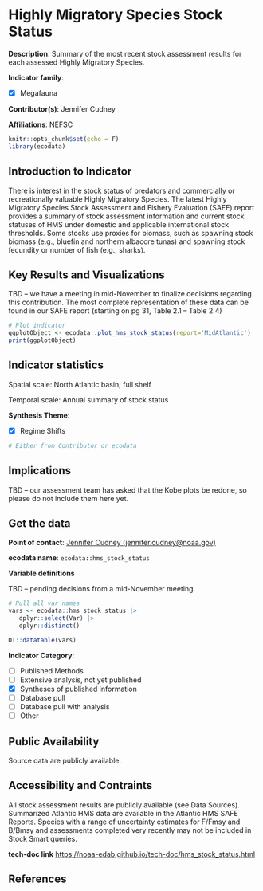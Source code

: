 # Highly Migratory Species Stock Status

**Description**: Summary of the most recent stock assessment results for each assessed Highly Migratory Species.

**Indicator family**: 

- [X] Megafauna


**Contributor(s)**: Jennifer Cudney

**Affiliations**: NEFSC

```{r echo=FALSE}
knitr::opts_chunk$set(echo = F)
library(ecodata)
```
## Introduction to Indicator
There is interest in the stock status of predators and commercially or recreationally valuable Highly Migratory Species. The latest Highly Migratory Species Stock Assessment and Fishery Evaluation (SAFE) report provides a summary of stock assessment information and current stock statuses of HMS under domestic and applicable international stock thresholds. Some stocks use proxies for biomass, such as spawning stock biomass (e.g., bluefin and northern albacore tunas) and spawning stock fecundity or number of fish (e.g., sharks).

## Key Results and Visualizations
TBD – we have a meeting in mid-November to finalize decisions regarding this contribution. The most complete representation of these data can be found in our SAFE report (starting on pg 31, Table 2.1 – Table 2.4)

```{r plot_hms_stock_statusMAB}
# Plot indicator
ggplotObject <- ecodata::plot_hms_stock_status(report='MidAtlantic')
print(ggplotObject)
```


## Indicator statistics 
Spatial scale: North Atlantic basin; full shelf

Temporal scale: Annual summary of stock status

**Synthesis Theme**:

- [X] Regime Shifts


```{r autostats_hms_stock_status}
# Either from Contributor or ecodata
```

## Implications
TBD – our assessment team has asked that the Kobe plots be redone, so please do not include them here yet.

## Get the data

**Point of contact**: [Jennifer Cudney (jennifer.cudney@noaa.gov)](mailto:Jennifer Cudney (jennifer.cudney@noaa.gov)){.email}

**ecodata name**: `ecodata::hms_stock_status`

**Variable definitions**

TBD – pending decisions from a mid-November meeting.

```{r vars_hms_stock_status}
# Pull all var names
vars <- ecodata::hms_stock_status |>
   dplyr::select(Var) |>
   dplyr::distinct()

DT::datatable(vars)
```
**Indicator Category**:

- [ ] Published Methods
- [ ] Extensive analysis, not yet published
- [X] Syntheses of published information
- [ ] Database pull
- [ ] Database pull with analysis
- [ ] Other

## Public Availability

Source data are publicly available.

## Accessibility and Contraints

All stock assessment results are publicly available (see Data Sources). Summarized Atlantic HMS data are available in the Atlantic HMS SAFE Reports. Species with a range of uncertainty estimates for F/Fmsy and B/Bmsy and assessments completed very recently may not be included in Stock Smart queries.

**tech-doc link**
<https://noaa-edab.github.io/tech-doc/hms_stock_status.html>

## References

